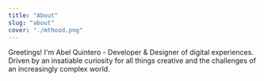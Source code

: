 ```yaml
---
title: "About"
slug: "about"
cover: "./mthood.png"
---
```


Greetings! I'm Abel Quintero - Developer & Designer of digital experiences. Driven by an insatiable curiosity for all things creative and the challenges of an increasingly complex world.
